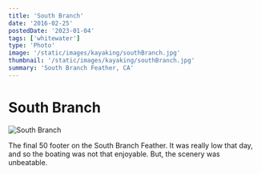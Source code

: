 ```yaml
---
title: 'South Branch'
date: '2016-02-25'
postedDate: '2023-01-04'
tags: ['whitewater']
type: 'Photo'
image: '/static/images/kayaking/southBranch.jpg'
thumbnail: '/static/images/kayaking/southBranch.jpg'
summary: 'South Branch Feather, CA'
---
```


# South Branch

![South Branch](/static/images/kayaking/southBranch.jpg)

The final 50 footer on the South Branch Feather. It was really low that day, and so the boating was not that enjoyable. But, the scenery was unbeatable.
